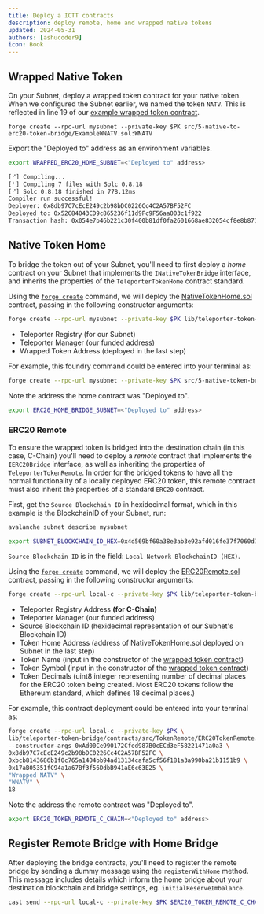 ```yaml
---
title: Deploy a ICTT contracts
description: deploy remote, home and wrapped native tokens
updated: 2024-05-31
authors: [ashucoder9]
icon: Book
---
```



## Wrapped Native Token

On your Subnet, deploy a wrapped token contract for your native token. When we configured the Subnet earlier, we named the token `NATV`. This is reflected in line 19 of our [example wrapped token contract](./ExampleWNATV.sol).

```
forge create --rpc-url mysubnet --private-key $PK src/5-native-to-erc20-token-bridge/ExampleWNATV.sol:WNATV
```

Export the "Deployed to" address as an environment variables.

```bash
export WRAPPED_ERC20_HOME_SUBNET=<"Deployed to" address>
```

```bash
[⠊] Compiling...
[⠃] Compiling 7 files with Solc 0.8.18
[⠊] Solc 0.8.18 finished in 778.12ms
Compiler run successful!
Deployer: 0x8db97C7cEcE249c2b98bDC0226Cc4C2A57BF52FC
Deployed to: 0x52C84043CD9c865236f11d9Fc9F56aa003c1f922
Transaction hash: 0x054e7b46b221c30f400b81df0fa2601668ae832054cf8e8b873f4ba615fa4115
```

## Native Token Home

To bridge the token out of your Subnet, you'll need to first deploy a _home_ contract on your Subnet that implements the `INativeTokenBridge` interface, and inherits the properties of the `TeleporterTokenHome` contract standard.

Using the [`forge create`](https://book.getfoundry.sh/reference/forge/forge-create) command, we will deploy the [NativeTokenHome.sol](./NativeTokenHome.sol) contract, passing in the following constructor arguments:

```bash
forge create --rpc-url mysubnet --private-key $PK lib/teleporter-token-bridge/contracts/src/TokenHome/NativeTokenHome.sol:NativeTokenHome --constructor-args $TELEPORTER_REGISTRY_SUBNET $FUNDED_ADDRESS $WRAPPED_ERC20_HOME_SUBNET
```

- Teleporter Registry (for our Subnet)
- Teleporter Manager (our funded address)
- Wrapped Token Address (deployed in the last step)

For example, this foundry command could be entered into your terminal as:

```bash
forge create --rpc-url mysubnet --private-key $PK src/5-native-token-bridge/NativeTokenHome.sol:NativeTokenHome --constructor-args 0xAd00Ce990172Cfed987B0cECd3eF58221471a0a3 0x8db97C7cEcE249c2b98bDC0226Cc4C2A57BF52FC 0x52C84043CD9c865236f11d9Fc9F56aa003c1f922
```

Note the address the home contract was "Deployed to".

```bash 
export ERC20_HOME_BRIDGE_SUBNET=<"Deployed to" address>
```

### ERC20 Remote

To ensure the wrapped token is bridged into the destination chain (in this case, C-Chain) you'll need to deploy a _remote_ contract that implements the `IERC20Bridge` interface, as well as inheriting the properties of `TeleporterTokenRemote`. In order for the bridged tokens to have all the normal functionality of a locally deployed ERC20 token, this remote contract must also inherit the properties of a standard `ERC20` contract.

First, get the `Source Blockchain ID` in hexidecimal format, which in this example is the BlockchainID of your Subnet, run:

```bash
avalanche subnet describe mysubnet
```

```bash
export SUBNET_BLOCKCHAIN_ID_HEX=0x4d569bf60a38e3ab3e92afd016fe37f7060d7d63c44e3378f42775bf82a7642d
```

`Source Blockchain ID` is in the field: `Local Network BlockchainID (HEX)`.

Using the [`forge create`](https://book.getfoundry.sh/reference/forge/forge-create) command, we will deploy the [ERC20Remote.sol](./NativeTokenHome.sol) contract, passing in the following constructor arguments:

```bash
forge create --rpc-url local-c --private-key $PK lib/teleporter-token-bridge/contracts/src/TokenRemote/ERC20TokenRemote.sol:ERC20TokenRemote --constructor-args "(${TELEPORTER_REGISTRY_C_CHAIN}, ${FUNDED_ADDRESS}, ${SUBNET_BLOCKCHAIN_ID_HEX}, ${ERC20_HOME_BRIDGE_SUBNET})" "Wrapped NATV" "WNATV" 18
```

- Teleporter Registry Address **(for C-Chain)**
- Teleporter Manager (our funded address)
- Source Blockchain ID (hexidecimal representation of our Subnet's Blockchain ID)
- Token Home Address (address of NativeTokenHome.sol deployed on Subnet in the last step)
- Token Name (input in the constructor of the [wrapped token contract](./ExampleWNATV.sol))
- Token Symbol (input in the constructor of the [wrapped token contract](./ExampleWNATV.sol))
- Token Decimals (uint8 integer representing number of decimal places for the ERC20 token being created. Most ERC20 tokens follow the Ethereum standard, which defines 18 decimal places.)

For example, this contract deployment could be entered into your terminal as:

```bash
forge create --rpc-url local-c --private-key $PK \
lib/teleporter-token-bridge/contracts/src/TokenRemote/ERC20TokenRemote.sol:ERC20TokenRemote \
--constructor-args 0xAd00Ce990172Cfed987B0cECd3eF58221471a0a3 \
0x8db97C7cEcE249c2b98bDC0226Cc4C2A57BF52FC \
0xbcb8143686b1f0c765a1404bb94ad13134cafa5cf56f181a3a990ba21b1151b9 \
0x17aB05351fC94a1a67Bf3f56DdbB941aE6c63E25 \
"Wrapped NATV" \
"WNATV" \
18
```

Note the address the remote contract was "Deployed to".

```bash
export ERC20_TOKEN_REMOTE_C_CHAIN=<"Deployed to" address>
```

## Register Remote Bridge with Home Bridge

After deploying the bridge contracts, you'll need to register the remote bridge by sending a dummy message using the `registerWithHome` method. This message includes details which inform the home bridge about your destination blockchain and bridge settings, eg. `initialReserveImbalance`.

```bash
cast send --rpc-url local-c --private-key $PK $ERC20_TOKEN_REMOTE_C_CHAIN "registerWithHome((address, uint256))" "(0x0000000000000000000000000000000000000000, 0)"
```

